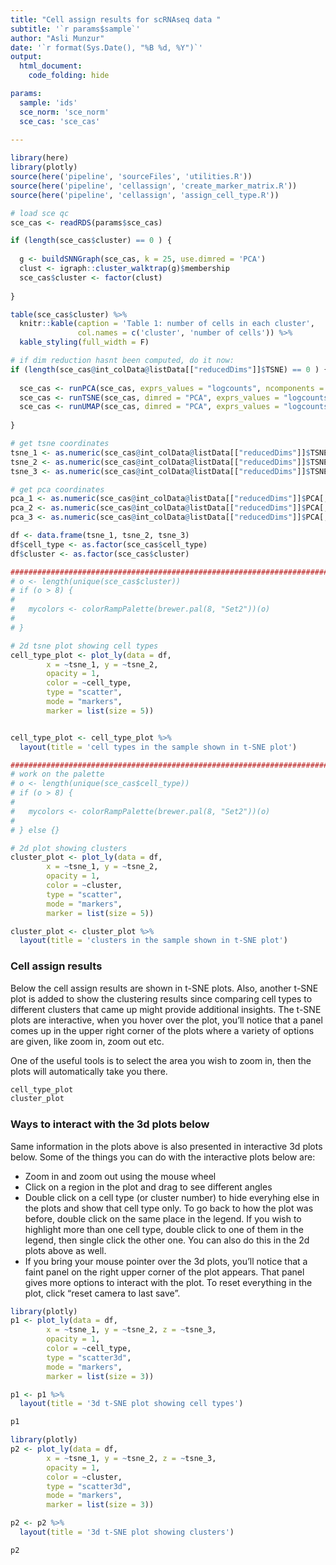 ```yaml
---
title: "Cell assign results for scRNAseq data "
subtitle: '`r params$sample`'
author: "Asli Munzur"
date: '`r format(Sys.Date(), "%B %d, %Y")`'
output: 
  html_document:
    code_folding: hide

params:
  sample: 'ids'
  sce_norm: 'sce_norm'
  sce_cas: 'sce_cas'
  
---
```


```r

library(here)
library(plotly)
source(here('pipeline', 'sourceFiles', 'utilities.R'))
source(here('pipeline', 'cellassign', 'create_marker_matrix.R'))
source(here('pipeline', 'cellassign', 'assign_cell_type.R'))


```

```r

# load sce qc
sce_cas <- readRDS(params$sce_cas)

if (length(sce_cas$cluster) == 0 ) {
  
  g <- buildSNNGraph(sce_cas, k = 25, use.dimred = 'PCA')
  clust <- igraph::cluster_walktrap(g)$membership
  sce_cas$cluster <- factor(clust)
  
}

table(sce_cas$cluster) %>% 
  knitr::kable(caption = 'Table 1: number of cells in each cluster', 
               col.names = c('cluster', 'number of cells')) %>% 
  kable_styling(full_width = F)


```

```r

# if dim reduction hasnt been computed, do it now: 
if (length(sce_cas@int_colData@listData[["reducedDims"]]$TSNE) == 0 ) {
  
  sce_cas <- runPCA(sce_cas, exprs_values = "logcounts", ncomponents = 50)
  sce_cas <- runTSNE(sce_cas, dimred = "PCA", exprs_values = "logcounts", ncomponents = 3, perplexity = 20)
  sce_cas <- runUMAP(sce_cas, dimred = "PCA", exprs_values = "logcounts", ncomponents = 3, min_dist = 0.5, n_neighbors = 15, metric = "euclidean") 
  
} 

# get tsne coordinates 
tsne_1 <- as.numeric(sce_cas@int_colData@listData[["reducedDims"]]$TSNE[, 1])
tsne_2 <- as.numeric(sce_cas@int_colData@listData[["reducedDims"]]$TSNE[, 2])
tsne_3 <- as.numeric(sce_cas@int_colData@listData[["reducedDims"]]$TSNE[, 3])

# get pca coordinates 
pca_1 <- as.numeric(sce_cas@int_colData@listData[["reducedDims"]]$PCA[, 1])
pca_2 <- as.numeric(sce_cas@int_colData@listData[["reducedDims"]]$PCA[, 2])
pca_3 <- as.numeric(sce_cas@int_colData@listData[["reducedDims"]]$PCA[, 3])

df <- data.frame(tsne_1, tsne_2, tsne_3)
df$cell_type <- as.factor(sce_cas$cell_type)
df$cluster <- as.factor(sce_cas$cluster)

#############################################################################################################################
# o <- length(unique(sce_cas$cluster))
# if (o > 8) {
#   
#   mycolors <- colorRampPalette(brewer.pal(8, "Set2"))(o)
#   
# } 

# 2d tsne plot showing cell types 
cell_type_plot <- plot_ly(data = df,
        x = ~tsne_1, y = ~tsne_2,
        opacity = 1,
        color = ~cell_type,
        type = "scatter",
        mode = "markers",
        marker = list(size = 5))


cell_type_plot <- cell_type_plot %>% 
  layout(title = 'cell types in the sample shown in t-SNE plot')

#############################################################################################################################
# work on the palette 
# o <- length(unique(sce_cas$cell_type))
# if (o > 8) {
#   
#   mycolors <- colorRampPalette(brewer.pal(8, "Set2"))(o)
#   
# } else {}

# 2d plot showing clusters
cluster_plot <- plot_ly(data = df,
        x = ~tsne_1, y = ~tsne_2,
        opacity = 1,
        color = ~cluster,
        type = "scatter",
        mode = "markers",
        marker = list(size = 5))

cluster_plot <- cluster_plot %>% 
  layout(title = 'clusters in the sample shown in t-SNE plot')

```
### Cell assign results  
Below the cell assign results are shown in t-SNE plots. Also, another t-SNE plot is added to show the clustering results since comparing cell types to different clusters that came up might provide additional insights. The t-SNE plots are interactive, when you hover over the plot, you'll notice that a panel comes up in the upper right corner of the plots where a variety of options are given, like zoom in, zoom out etc.  

One of the useful tools is to select the area you wish to zoom in, then the plots will automatically take you there.  

```r

cell_type_plot
cluster_plot

```

### Ways to interact with the 3d plots below  
Same information in the plots above is also presented in interactive 3d plots below. Some of the things you can do with the interactive plots below are:  

 - Zoom in and zoom out using the mouse wheel  
 - Click on a region in the plot and drag to see different angles  
 - Double click on a cell type (or cluster number) to hide everyhing else in the plots and show that cell type only. To go back to how the plot was before, double click on the same place in the legend. If you wish to highlight more than one cell type, double click to one of them in the legend, then single click the other one. You can also do this in the 2d plots above as well. 
 - If you bring your mouse pointer over the 3d plots, you'll notice that a faint panel on the right upper corner of the plot appears. That panel gives more options to interact with the plot. To reset everything in the plot, click "reset camera to last save".  


```r

library(plotly)
p1 <- plot_ly(data = df,
        x = ~tsne_1, y = ~tsne_2, z = ~tsne_3,
        opacity = 1,
        color = ~cell_type,
        type = "scatter3d",
        mode = "markers",
        marker = list(size = 3))  

p1 <- p1 %>% 
  layout(title = '3d t-SNE plot showing cell types')

p1

library(plotly)
p2 <- plot_ly(data = df,
        x = ~tsne_1, y = ~tsne_2, z = ~tsne_3,
        opacity = 1,
        color = ~cluster,
        type = "scatter3d",
        mode = "markers",
        marker = list(size = 3))  

p2 <- p2 %>% 
  layout(title = '3d t-SNE plot showing clusters')

p2

```







